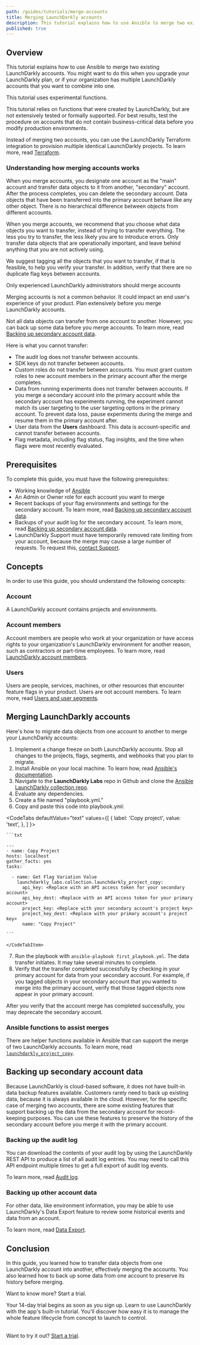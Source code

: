 ```yaml
---
path: /guides/tutorials/merge-accounts
title: Merging LaunchDarkly accounts
description: This tutorial explains how to use Ansible to merge two existing LaunchDarkly accounts.
published: true
---
```


## Overview

This tutorial explains how to use Ansible to merge two existing LaunchDarkly accounts. You might want to do this when you upgrade your LaunchDarkly plan, or if your organization has multiple LaunchDarkly accounts that you want to combine into one.

<Callout intent = "alert">
<CalloutTitle>This tutorial uses experimental functions.</CalloutTitle>
<CalloutDescription>

 This tutorial relies on functions that were created by LaunchDarkly, but are not extensively tested or formally supported. For best results, test the procedure on accounts that do not contain business-critical data before you modify production environments.

</CalloutDescription>
</Callout>

Instead of merging two accounts, you can use the LaunchDarkly Terraform integration to provision multiple identical LaunchDarkly projects. To learn more, read [Terraform](/integrations/terraform).

### Understanding how merging accounts works

When you merge accounts, you designate one account as the "main" account and transfer data objects to it from another, "secondary" account. After the process completes, you can delete the secondary account. Data objects that have been transferred into the primary account behave like any other object. There is no hierarchical difference between objects from different accounts.

When you merge accounts, we recommend that you choose what data objects you want to transfer, instead of trying to transfer everything. The less you try to transfer, the less likely you are to introduce errors. Only transfer data objects that are operationally important, and leave behind anything that you are not actively using.

We suggest tagging all the objects that you want to transfer, if that is feasible, to help you verify your transfer. In addition, verify that there are no duplicate flag keys between accounts.

<Callout intent = "alert">
<CalloutTitle>Only experienced LaunchDarkly administrators should merge accounts</CalloutTitle>
<CalloutDescription>

 Merging accounts is not a common behavior. It could impact an end user's experience of your product. Plan extensively before you merge LaunchDarkly accounts.

</CalloutDescription>
</Callout>

Not all data objects can transfer from one account to another. However, you can back up some data before you merge accounts. To learn more, read [Backing up secondary account data](#backing-up-secondary-account-data).

Here is what you cannot transfer:

* The audit log does not transfer between accounts.
* SDK keys do not transfer between accounts.
* Custom roles do not transfer between accounts. You must grant custom roles to new account members in the primary account after the merge completes.
* Data from running experiments does not transfer between accounts. If you merge a secondary account into the primary account while the secondary account has experiments running, the experiment cannot match its user targeting to the user targeting options in the primary account. To prevent data loss, pause experiments during the merge and resume them in the primary account after.
* User data from the **Users** dashboard. This data is account-specific and cannot transfer between accounts.
* Flag metadata, including flag status, flag insights, and the time when flags were most recently evaluated.

## Prerequisites

To complete this guide, you must have the following prerequisites:

* Working knowledge of [Ansible](https://www.ansible.com)
* An Admin or Owner role for each account you want to merge
* Recent backups of your flag environments and settings for the secondary account. To learn more, read [Backing up secondary account data](#backing-up-secondary-account-data).
* Backups of your audit log for the secondary account. To learn more, read [Backing up secondary account data](#backing-up-secondary-account-data).
* LaunchDarkly Support must have temporarily removed rate limiting from your account, because the merge may cause a large number of requests. To request this, [contact Support](https://support.launchdarkly.com/hc/en-us).

## Concepts

In order to use this guide, you should understand the following concepts:

### Account

A LaunchDarkly account contains projects and environments.

### Account members

Account members are people who work at your organization or have access rights to your organization's LaunchDarkly environment for another reason, such as contractors or part-time employees. To learn more, read [LaunchDarkly account members](/home/members/managing).

### Users

Users are people, services, machines, or other resources that encounter feature flags in your product. Users are not account members. To learn more, read [Users and user segments](/home/users).

## Merging LaunchDarkly accounts

Here's how to migrate data objects from one account to another to merge your LaunchDarkly accounts:

1. Implement a change freeze on both LaunchDarkly accounts. Stop all changes to the projects, flags, segments, and webhooks that you plan to migrate.
2. Install Ansible on your local machine. To learn how, read [Ansible's documentation](https://docs.ansible.com/ansible/latest/installation_guide/intro_installation.html).
3. Navigate to the **LaunchDarkly Labs** repo in Github and clone the [Ansible LaunchDarkly collection repo](https://github.com/launchdarkly-labs/ansible-launchdarkly-collection).
4. Evaluate any dependencies.
5. Create a file named "playbook.yml."
6. Copy and paste this code into playbook.yml:

  <CodeTabs
    defaultValue="text"
    values={[
      { label: 'Copy project', value: 'text', },
    ]
  }>
    <CodeTabItem value="text">

    ```txt

    ---
    - name: Copy Project
    hosts: localhost
    gather_facts: yes
    tasks:

      - name: Get Flag Variation Value
        launchdarkly_labs.collection.launchdarkly_project_copy:
          api_key: <Replace with an API access token for your secondary account>
          api_key_dest: <Replace with an API access token for your primary account>
          project_key: <Replace with your secondary account's project key>
          project_key_dest: <Replace with your primary account's project key>
          name: "Copy Project"

    ```

    </CodeTabItem>
  </CodeTabs>

7. Run the playbook with `ansible-playbook first_playbook.yml`. The data transfer initiates. It may take several minutes to complete.
8. Verify that the transfer completed successfully by checking in your primary account for data from your secondary account. For example, if you tagged objects in your secondary account that you wanted to merge into the primary account, verify that those tagged objects now appear in your primary account.

After you verify that the account merge has completed successfully, you may deprecate the secondary account.

### Ansible functions to assist merges

There are helper functions available in Ansible that can support the merge of two LaunchDarkly accounts. To learn more, read [`launchdarkly_project_copy`](https://launchdarkly-labs.github.io/ansible-launchdarkly-collection/modules/launchdarkly_project_copy.html).

## Backing up secondary account data

Because LaunchDarkly is cloud-based software, it does not have built-in data backup features available. Customers rarely need to back up existing data, because it is always available in the cloud. However, for the specific case of merging two accounts, there are some existing features that support backing up the data from the secondary account for record-keeping purposes. You can use these features to preserve the history of the secondary account before you merge it with the primary account.

### Backing up the audit log

You can download the contents of your audit log by using the LaunchDarkly REST API to produce a list of all audit log entries. You may need to call this API endpoint multiple times to get a full export of audit log events.

To learn more, read [Audit log](https://apidocs.launchdarkly.com/tag/Audit-log).

### Backing up other account data

For other data, like environment information, you may be able to use LaunchDarkly's Data Export feature to review some historical events and data from an account.

To learn more, read [Data Export](/home/data-export).

## Conclusion

In this guide, you learned how to transfer data objects from one LaunchDarkly account into another, effectively merging the accounts. You also learned how to back up some data from one account to preserve its history before merging.

<Callout intent="primary">
<CalloutTitle>Want to know more? Start a trial.</CalloutTitle>
<CalloutDescription>

Your 14-day trial begins as soon as you sign up. Learn to use LaunchDarkly with the app's built-in tutorial. You'll discover how easy it is to manage the whole feature lifecycle from concept to launch to control.<br/><br/>

Want to try it out? [Start a trial](https://launchdarkly.com/start-trial/).

</CalloutDescription>
</Callout>

